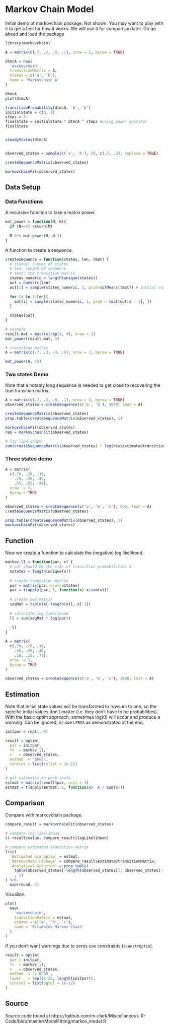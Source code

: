 # Markov Chain Model


Initial demo of <span class="pack" style = "">markovchain</span> package. Not shown. You may want to play with it to get a feel for how it works.  We will use it for comparison later. Do go ahead and load the package 

```r
library(markovchain)

A = matrix(c(.7, .3, .9, .1), nrow = 2, byrow = TRUE)

dtmcA = new(
  'markovchain',
  transitionMatrix = A,
  states = c('a', 'b'),
  name = 'MarkovChain A'
)

dtmcA
plot(dtmcA)

transitionProbability(dtmcA, 'b', 'b')
initialState = c(0, 1)
steps = 4
finalState = initialState * dtmcA ^ steps #using power operator
finalState


steadyStates(dtmcA)


observed_states = sample(c('a', 'b'), 50, c(.7, .3), replace = TRUE)

createSequenceMatrix(observed_states)

markovchainFit(observed_states)
```





## Data Setup


### Data Functions

A recursive function to take a matrix power.

```r
mat_power = function(M, N){
  if (N==1) return(M)
  
  M %*% mat_power(M, N-1)
}
```


A function to create a sequence.

```r
createSequence = function(states, len, tmat) {
  # states: number of states
  # len: length of sequence
  # tmat: the transition matrix
  states_numeric = length(unique(states))
  out = numeric(len)
  out[1] = sample(states_numeric, 1, prob=colMeans(tmat)) # initial state
  
  for (i in 2:len){
    out[i] = sample(states_numeric, 1, prob = tmat[out[i - 1], ])
  }
  
  states[out]
}
```


```r
# example
result.mat = matrix(rep(2, 4), nrow = 2)
mat_power(result.mat, 2)

# transition matrix
A = matrix(c(.7, .3, .4, .6), nrow = 2, byrow = TRUE)

mat_power(A, 10)
```



### Two states Demo

Note that a notably long sequence is needed to get close to recovering the true transition matrix.

```r
A = matrix(c(.7, .3, .9, .1), nrow = 2, byrow = TRUE)
observed_states = createSequence(c('a', 'b'), 5000, tmat = A)

createSequenceMatrix(observed_states)
prop.table(createSequenceMatrix(observed_states), 1)

markovchainFit(observed_states)
res = markovchainFit(observed_states)

# log likelihood
sum(createSequenceMatrix(observed_states) * log(res$estimate@transitionMatrix))
```





### Three states demo

```r
A = matrix(
  c(.70, .20, .10,
    .20, .40, .40,
    .05, .05, .90), 
  nrow  = 3, 
  byrow = TRUE
)

observed_states = createSequence(c('a', 'b', 'c'), 500, tmat = A)
createSequenceMatrix(observed_states)

prop.table(createSequenceMatrix(observed_states), 1)
markovchainFit(observed_states)
```




## Function

Now we create a function to calculate the (negative) log likelihood.

```r
markov_ll = function(par, x) {
  # par should be the c(A) of transition probabilities A
  nstates = length(unique(x))
  
  # create transition matrix
  par = matrix(par, ncol=nstates)
  par = t(apply(par, 1, function(x) x/sum(x)))
  
  # create seq matrix
  seqMat = table(x[-length(x)], x[-1])
  
  # calculate log likelihood
  ll = sum(seqMat * log(par))
  
  -ll
}
```

```r
A = matrix(
  c(.70, .20, .10,
    .40, .20, .40,
    .10, .15, .75),
  nrow  = 3,
  byrow = TRUE
)

observed_states = createSequence(c('a', 'b', 'c'), 1000, tmat = A)
```

## Estimation

Note that initial state values will be transformed to rowsum to one, so the specific initial values don't matter (i.e. they don't have to be probabilities). With the basic <span class="func" style = "">optim</span> approach, sometimes log(0) will occur and produce a warning. Can be ignored, or use `LFBGS` as demonstrated at the end.

```r
initpar = rep(1, 9)

result = optim(
  par = initpar,
  fn  = markov_ll,
  x   = observed_states,
  method  = 'BFGS',
  control = list(reltol = 1e-12)
)

# get estimates on prob scale
estmat = matrix(result$par, ncol = 3)
estmat = t(apply(estmat, 1, function(x)  x / sum(x)))
```

## Comparison

Compare with <span class="pack" style = "">markovchain</span> package.

```r
compare_result = markovchainFit(observed_states)

# compare log likelihood
c(-result$value, compare_result$logLikelihood)

# compare estimated transition matrix
list(
  `Estimated via optim` = estmat,
  `markovchain Package` = compare_result$estimate@transitionMatrix,
  `Analytical Solution` = prop.table(
    table(observed_states[-length(observed_states)], observed_states[-1])
    , 1)
) %>% 
  map(round, 3)
```




Visualize.

```r
plot(
  new(
    'markovchain',
    transitionMatrix = estmat,
    states = c('a', 'b', 'c'),
    name = 'Estimated Markov Chain'
  )
)
```




If you don't want warnings due to zeros use constraints (`?constrOptim`).

```r
result = optim(
  par = initpar,
  fn  = markov_ll,
  x   = observed_states,
  method  = 'L-BFGS',
  lower   = rep(1e-20, length(initpar)),
  control = list(pgtol = 1e-12)
)
```



## Source

Source code found at
https://github.com/m-clark/Miscellaneous-R-Code/blob/master/ModelFitting/markov_model.R